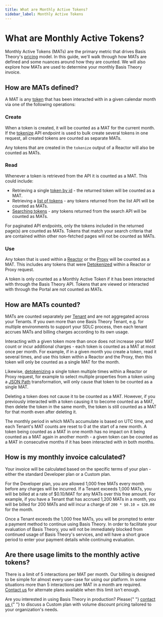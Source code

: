```yaml
---
title: What are Monthly Active Tokens?
sidebar_label: Monthly Active Tokens
---
```



# What are Monthly Active Tokens?

Monthly Active Tokens (MATs) are the primary metric that drives Basis Theory's [pricing](https://basistheory.com/pricing) model.
In this guide, we'll walk through how MATs are defined and some nuances around how they are counted.
We will also explore how MATs are used to determine your monthly Basis Theory invoice.

## How are MATs defined?

A MAT is any [token](./what-are-tokens) that has been interacted with in a given calendar month via one of the following operations:

### Create

When a token is created, it will be counted as a MAT for the current month. If the [tokenize](/docs/api/tokens/tokenize)
API endpoint is used to bulk create several tokens in one request, all created tokens are counted as separate MATs.

Any tokens that are created in the `tokenize` output of a Reactor will also be counted as MATs.

### Read

Whenever a token is retrieved from the API it is counted as a MAT. This could include:

- Retrieving a single [token by id](/docs/api/tokens#get-a-token) - the returned token will be counted as a MAT.
- Retrieving a [list of tokens](/docs/api/tokens#list-tokens) - any tokens returned from the list API will be counted as MATs.
- [Searching tokens](/docs/api/tokens/search) - any tokens returned from the search API will be counted as MATs.

For paginated API endpoints, only the tokens included in the returned page(s) are counted as MATs.
Tokens that match your search criteria that are contained within other non-fetched pages will not be counted as MATs.

### Use

Any token that is used within a [Reactor](./what-are-reactors) or the [Proxy](./what-is-the-proxy) will be counted as a MAT.
This includes any tokens that were [Detokenized](/docs/expressions/detokenization) within a Reactor or Proxy request.

<Alert>
  A token is only counted as a Monthly Active Token if it has been interacted
  with through the Basis Theory API. Tokens that are viewed or interacted with
  through the Portal are not counted as MATs.
</Alert>

## How are MATs counted?

MATs are counted separately per [Tenant](./access-controls#what-are-tenants) and are not aggregated across your Tenants.
If you own more than one Basis Theory Tenant, e.g. for multiple environments to support your SDLC process,
then each tenant accrues MATs and billing charges according to its own usage.

Interacting with a given token more than once does not increase your MAT count or incur additional charges -
each token is counted as a MAT at most once per month.
For example, if in a given month you create a token, read it several times, and use this token within a Reactor and the Proxy,
then this token will only be counted as a single MAT for the month.

Likewise, [detokenizing](/docs/expressions/detokenization) a single token multiple times within a Reactor or Proxy request,
for example to select multiple properties from a token using a [JSON Path](/docs/expressions/filters#json) transformation,
will only cause that token to be counted as a single MAT.

Deleting a token does not cause it to be counted as a MAT.
However, if you previously interacted with a token causing it to become counted as a MAT, then delete the token in the same month,
the token is still counted as a MAT for that month even after deleting it.

The monthly period in which MATs accumulate is based on UTC time, and each Tenant's MAT counts are reset to 0 at the start of a new month.
A token being counted as a MAT in one month has no impact on it being counted as a MAT again in another month -
a given token can be counted as a MAT in consecutive months if it has been interacted with in both months.

## How is my monthly invoice calculated?

Your invoice will be calculated based on the specific terms of your plan - either the standard Developer plan or a Custom plan.

For the Developer plan, you are allowed 1,000 free MATs every month before any charges will be incurred.
If a Tenant exceeds 1,000 MATs, you will be billed at a rate of $0.10/MAT for any MATs over this free amount.
For example, if you have a Tenant that has accrued 1,200 MATs in a month, you will be billed for 200 MATs and will incur a charge of `200 * $0.10 = $20.00` for the month.

Once a Tenant exceeds the 1,000 free MATs, you will be prompted to enter a payment method to continue using Basis Theory.
In order to facilitate your evaluation of Basis Theory, you will not be immediately blocked from continued usage of Basis Theory's services,
and will have a short grace period to enter your payment details while continuing evaluation.

## Are there usage limits to the monthly active tokens?

There is a limit of 5 interactions per MAT per month. Our billing is designed to be simple for almost every use-case for using our platform. In some situations more than 5 interactions per MAT in a month are required. [Contact us](https://basistheory.com/contact) for alternate plans available when this limit isn’t enough.

<Alert>
  Are you interested in using Basis Theory in production? Please{" "}
  <a href="https://basistheory.com/contact" target="_blank">
    contact us
  </a>{" "}
  to discuss a Custom plan with volume discount pricing tailored to your
  organization's needs.
</Alert>

